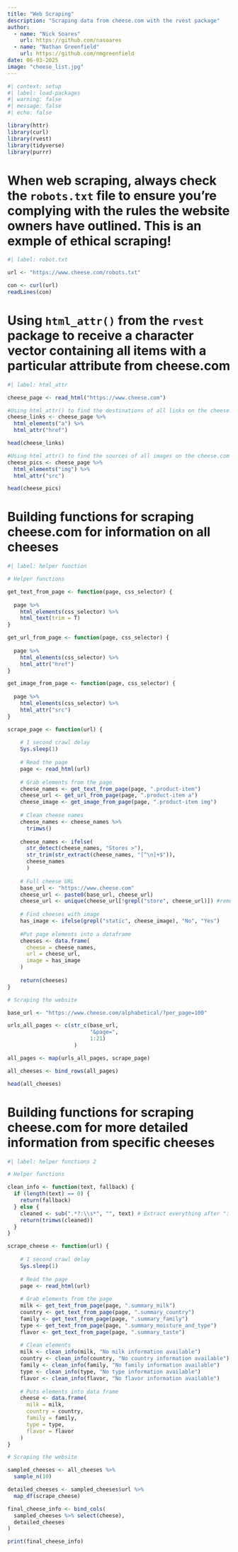 ```yaml
---
title: "Web Scraping"
description: "Scraping data from cheese.com with the rvest package"
author: 
  - name: "Nick Soares"
    url: https://github.com/nasoares
  - name: "Nathan Greenfield"
    url: https://github.com/nmgreenfield
date: 06-03-2025
image: "cheese_list.jpg"
---
```


```r
#| context: setup
#| label: load-packages
#| warning: false
#| message: false
#| echo: false

library(httr)
library(curl)
library(rvest)
library(tidyverse)
library(purrr)
```

# When web scraping, always check the `robots.txt` file to ensure you're complying with the rules the website owners have outlined. This is an exmple of ethical scraping!

```r
#| label: robot.txt

url <- "https://www.cheese.com/robots.txt"

con <- curl(url)
readLines(con)
```

# Using `html_attr()` from the `rvest` package to receive a character vector containing all items with a particular attribute from cheese.com

```r
#| label: html_attr

cheese_page <- read_html("https://www.cheese.com")

#Using html_attr() to find the destinations of all links on the cheese.com home page
cheese_links <- cheese_page %>% 
  html_elements("a") %>% 
  html_attr("href")

head(cheese_links)

#Using html_attr() to find the sources of all images on the cheese.com home page
cheese_pics <- cheese_page %>%
  html_elements("img") %>%
  html_attr("src")

head(cheese_pics)

```

# Building functions for scraping cheese.com for information on all cheeses

```r
#| label: helper function

# Helper functions

get_text_from_page <- function(page, css_selector) {
    
  page %>%
    html_elements(css_selector) %>%
    html_text(trim = T)
}

get_url_from_page <- function(page, css_selector) {
    
  page %>%
    html_elements(css_selector) %>%
    html_attr("href")
}

get_image_from_page <- function(page, css_selector) {
    
  page %>%
    html_elements(css_selector) %>%
    html_attr("src")
}

scrape_page <- function(url) {
    
    # 1 second crawl delay
    Sys.sleep(1)
    
    # Read the page
    page <- read_html(url)
    
    # Grab elements from the page
    cheese_names <- get_text_from_page(page, ".product-item")
    cheese_url <- get_url_from_page(page, ".product-item a")
    cheese_image <- get_image_from_page(page, ".product-item img")
    
    # Clean cheese names
    cheese_names <- cheese_names %>%
      trimws()
    
    cheese_names <- ifelse(
      str_detect(cheese_names, "Stores >"),
      str_trim(str_extract(cheese_names, "[^\n]+$")),
      cheese_names
      )
    
    # Full cheese URL
    base_url <- "https://www.cheese.com"
    cheese_url <- paste0(base_url, cheese_url)
    cheese_url <- unique(cheese_url[!grepl("store", cheese_url)]) #remove store links + duplicates
    
    # Find cheeses with image
    has_image <- ifelse(grepl("static", cheese_image), "No", "Yes")
    
    #Put page elements into a dataframe
    cheeses <- data.frame(
      cheese = cheese_names,
      url = cheese_url,
      image = has_image
    )
    
    return(cheeses)
}

# Scraping the website

base_url <- "https://www.cheese.com/alphabetical/?per_page=100"

urls_all_pages <- c(str_c(base_url,
                          "&page=",
                          1:21)
                     )

all_pages <- map(urls_all_pages, scrape_page)

all_cheeses <- bind_rows(all_pages)

head(all_cheeses)

```

# Building functions for scraping cheese.com for more detailed information from specific cheeses

```r
#| label: helper functions 2

# Helper functions

clean_info <- function(text, fallback) {
  if (length(text) == 0) {
    return(fallback)
  } else {
    cleaned <- sub(".*?:\\s*", "", text) # Extract everything after ": "
    return(trimws(cleaned))
  }
}

scrape_cheese <- function(url) {
    
    # 1 second crawl delay
    Sys.sleep(1)
    
    # Read the page
    page <- read_html(url)
    
    # Grab elements from the page
    milk <- get_text_from_page(page, ".summary_milk")
    country <- get_text_from_page(page, ".summary_country")
    family <- get_text_from_page(page, ".summary_family")
    type <- get_text_from_page(page, ".summary_moisture_and_type")
    flavor <- get_text_from_page(page, ".summary_taste")
    
    # Clean elements
    milk <- clean_info(milk, "No milk information available")
    country <- clean_info(country, "No country information available")
    family <- clean_info(family, "No family information available")
    type <- clean_info(type, "No type information available")
    flavor <- clean_info(flavor, "No flavor information available")
    
    # Puts elements into data frame
    cheese <- data.frame(
      milk = milk,
      country = country,
      family = family,
      type = type,
      flavor = flavor
    )
}

# Scraping the website

sampled_cheeses <- all_cheeses %>%
  sample_n(10)

detailed_cheeses <- sampled_cheeses$url %>%
  map_df(scrape_cheese)

final_cheese_info <- bind_cols(
  sampled_cheeses %>% select(cheese),
  detailed_cheeses
)

print(final_cheese_info)

```

